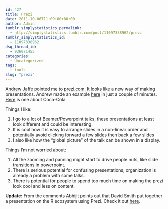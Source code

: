 ```yaml
---
id: 427
title: Prezi
date: 2011-10-06T11:09:00+00:00
author: Admin
tumblr_simplystatistics_permalink:
  - http://simplystatistics.tumblr.com/post/11097338962/prezi
tumblr_simplystatistics_id:
  - 11097338962
dsq_thread_id:
  - 936071455
categories:
  - Uncategorized
tags:
  - tools
slug: "prezi"
---
```

<a href="http://www.biostat.jhsph.edu/~ajaffe/" target="_blank">Andrew Jaffe</a> pointed me to <a href="http://prezi.com/" target="_blank">prezi.com</a>. It looks like a new way of making presentations. Andrew made an example <a href="http://prezi.com/ft-_thkdllaf/dna-methylation/?auth_key=d9ae396295709050aa1bcb5f40b1665483f9c414" target="_blank">here</a> in just a couple of minutes. <a href="http://prezi.com/ftv9hvziwqi2/coca-cola-company/" target="_blank">Here</a> is one about Coca-Cola.

Things I like: 

  1. I go to a lot of Beamer/Powerpoint talks, these presentations at least look different and could be interesting. 
  2. It is cool how it is easy to arrange slides in a non-linear order and potentially avoid clicking forward a few slides then back a few slides
  3. I also like how the &#8220;global picture&#8221; of the talk can be shown in a display. 

Things I&#8217;m not worried about:

  1. All the zooming and panning might start to drive people nuts, like slide transitions in powerpoint. 
  2. There is serious potential for confusing presentations, organization is already a problem with some talks. 
  3. There is potential for people to spend too much time on making the prezi look cool and less on content. 

**Update:** From the comments <span>Abhijit points out that David Smith put together a presentation on the R ecosystem using Prezi. Check it out <a href="http://prezi.com/s1qrgfm9ko4i/the-r-ecosystem/" target="_blank">here</a>.</span>

